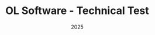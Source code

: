 ---
title: "OL Software - Technical Test"
date: "2025"
done: true
type: "FullStack"
short_description: "This project was developed for a software consulting company based in Cali, Colombia, and was aimed at professionals with a Semi Senior or Senior level of experience."
description: "The technologies used included React, Next.js, NestJS, React Native, and TypeScript. The role involved working as a fullstack cross-platform developer, covering web, mobile, and backend development."
technologies: ["Typescript", "Docker", "React", "Next", "Nest", "Docker Compose", "Git", "Git Submodules"]
repository: "https://github.com/JuanZuniga79/OL-TechnicalTest"
---